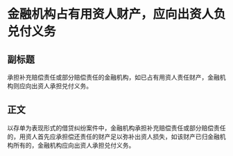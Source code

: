 # 金融机构占有用资人财产，应向出资人负兑付义务
## 副标题
承担补充赔偿责任或部分赔偿责任的金融机构，如已占有用资人责任财产，金融机构则应向出资人承担兑付义务。
## 正文
以存单为表现形式的借贷纠纷案件中，金融机构承担补充赔偿责任或部分赔偿责任的，用资人首先应承担偿还责任的财产足以弥补出资人损失，如该财产已归金融机构所有的，金融机构应向出资人承担兑付义务。